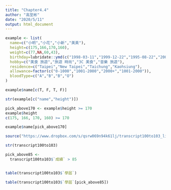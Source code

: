```yaml
---
title: "Chapter4.4"
author: "高至彬"
date: "2020/5/11"
output: html_document
---
```


```r
example <- list(
  name=c("小明","小花","小新","美美"),
  height=c(175,166,170,160),
  weight=c(77,NA,60,43),
  birthday=lubridate::ymd(c("1998-03-11","1999-12-22","1995-08-22","2001-10-10")),
  hobby=c("美食 旅遊","旅遊 時尚","3C 美食","音樂 旅遊"),
  residence=c("Taipei","New Taipei","Taichung","Kaohsiung"),
  allowance=factor(c("0-1000","1001-2000","2000+","1001-2000")),
  bloodType=c("A","B","B","O")
)
```

```r
example$name[c(T, F, T, F)]
```

```r
str(example[c("name","height")])

pick_above170 <- example$height >= 170
example$height
c(175, 166, 170, 160) >= 170

example$name[pick_above170]
```

```r
source("https://www.dropbox.com/s/qsrw069n94k61lj/transcript100to103_list.R?dl=1")
```

```r
str(transcript100to103)
```

```r

pick_above85 <-
  transcript100to103$`成績` > 85


table(transcript100to103$`學屆`)

table(transcript100to103$`學屆`[pick_above85])
```


